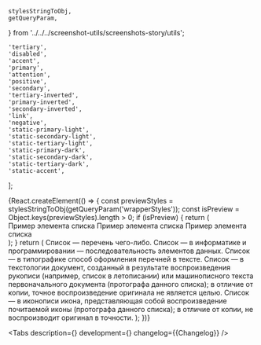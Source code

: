 
    stylesStringToObj,
    getQueryParam,
} from '../../../screenshot-utils/screenshots-story/utils';

    'tertiary',
    'disabled',
    'accent',
    'primary',
    'attention',
    'positive',
    'secondary',
    'tertiary-inverted',
    'primary-inverted',
    'secondary-inverted',
    'link',
    'negative',
    'static-primary-light',
    'static-secondary-light',
    'static-tertiary-light',
    'static-primary-dark',
    'static-secondary-dark',
    'static-tertiary-dark',
    'static-accent',
];

<Meta title='Components/List' component={List} id='List' />

<Story name='List'>
    {React.createElement(() => {
        const previewStyles = stylesStringToObj(getQueryParam('wrapperStyles'));
        const isPreview = Object.keys(previewStyles).length > 0;
        if (isPreview) {
            return (
                <div style={previewStyles}>
                    <List tag='ol'>
                        <List.Item>
                            <Typography.Text tag='span' view='primary-medium' color='primary'>
                                Пример элемента списка
                            </Typography.Text>
                        </List.Item>
                        <List.Item>
                            <Typography.Text tag='span' view='primary-medium' color='primary'>
                                Пример элемента списка
                            </Typography.Text>
                        </List.Item>
                        <List.Item>
                            <Typography.Text tag='span' view='primary-medium' color='primary'>
                                Пример элемента списка
                            </Typography.Text>
                        </List.Item>
                    </List>
                </div>
            );
        }
        return (
            <List
                tag={select('tag', TAG, 'ul')}
                marker={text('marker', '')}
                className={text('className', '')}
                dataTestId={text('dataTestId', '')}
                colorMarker={select('colorMarker', COLOR, 'primary')}
            >
                <List.Item caption={text('caption', '')}>
                    <Typography.Text tag='span' view='primary-medium' color='primary'>
                        Список — перечень чего-либо.
                    </Typography.Text>
                </List.Item>
                <List.Item>
                    <Typography.Text tag='span' view='primary-medium' color='primary'>
                        Список — в информатике и программировании — последовательность элементов
                        данных.
                    </Typography.Text>
                </List.Item>
                <List.Item>
                    <Typography.Text tag='span' view='primary-medium' color='primary'>
                        Список — в типографике способ оформления перечней в тексте.
                    </Typography.Text>
                </List.Item>
                <List.Item>
                    <Typography.Text tag='span' view='primary-medium' color='primary'>
                        Список — в текстологии документ, созданный в результате воспроизведения
                        рукописи (например, список в летописании) или машинописного текста
                        первоначального документа (протографа данного списка); в отличие от копии,
                        точное воспроизведение оригинала не является целью.
                    </Typography.Text>
                </List.Item>
                <List.Item>
                    <Typography.Text tag='span' view='primary-medium' color='primary'>
                        Список — в иконописи икона, представляющая собой воспроизведение почитаемой
                        иконы (протографа данного списка); в отличие от копии, не воспроизводит
                        оригинал в точности.
                    </Typography.Text>
                </List.Item>
            </List>
        );
    })}
</Story>

<ComponentHeader
    name='List'
    version={packageJson.version}
    package='@alfalab/core-components/list'
    design='https://www.figma.com/file/cdNnkh2QdxuvYLrBm4cubM/Web-%3A%3A-Core-Default-Components?node-id=367%3A26194'
    children='Компонент для создания списков.'
/>

<Tabs
    description={<Description />}
    development={<Development />}
    changelog={<Markdown>{Changelog}</Markdown>}
/>
